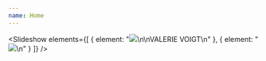 ```yaml
---
name: Home
---
```


<Slideshow
  elements={[
    {
      element:
        "![](/uploads/Schauspielhaus_Capri_c_Ruiz_Cruz_HighRes_05A5023.jpg)\n\nVALERIE VOIGT\n"
    },
    { element: "![](/uploads/18_IMG_1554.jpg)\n" }
  ]}
/>

<Grid variant="Work-List" />
